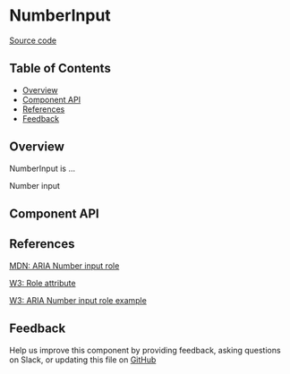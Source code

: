
# NumberInput

[Source code](https://github.com/leemonade/bubbles/tree/main/packages/components/form/NumberInput)

## Table of Contents

<!-- START doctoc generated TOC please keep comment here to allow auto update -->
<!-- DON'T EDIT THIS SECTION, INSTEAD RE-RUN doctoc TO UPDATE -->

- [Overview](#overview)
- [Component API](#component-api)
- [References](#references)
- [Feedback](#feedback)

## Overview

NumberInput is ...

<ThemeProvider>
  <NumberInput>Number input</NumberInput>
</ThemeProvider>

## Component API

<Preview>
  <Story id="form-number-input--playground" />
</Preview>

<Props of={NumberInput} />

## References

[MDN: ARIA Number input role](https://developer.mozilla.org/en-US/docs/Web/Accessibility/ARIA/Roles/number-input_role)

[W3: Role attribute](https://www.w3.org/WAI/PF/HTML/wiki/RoleAttribute)

[W3: ARIA Number input role example](https://www.w3.org/TR/2016/WD-wai-aria-practices-1.1-20160317/examples/number-input/number-input.html)

## Feedback

Help us improve this component by providing feedback, asking questions on Slack, or updating this file on
[GitHub](https://github.com/leemonade/bubbles/edit/main/packages/components/form/NumberInput.mdx)
